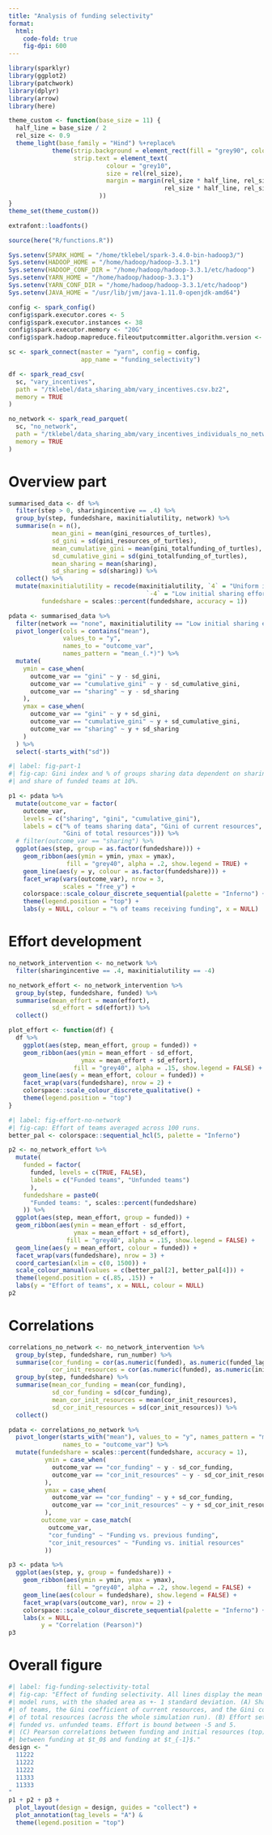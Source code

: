 ```yaml
---
title: "Analysis of funding selectivity"
format: 
  html:
    code-fold: true
    fig-dpi: 600
---
```



```r
library(sparklyr)
library(ggplot2)
library(patchwork)
library(dplyr)
library(arrow)
library(here)

theme_custom <- function(base_size = 11) {
  half_line = base_size / 2
  rel_size <- 0.9
  theme_light(base_family = "Hind") %+replace%
            theme(strip.background = element_rect(fill = "grey90", colour = NA),
                  strip.text = element_text(
                           colour = "grey10",
                           size = rel(rel_size),
                           margin = margin(rel_size * half_line, rel_size * half_line, 
                                           rel_size * half_line, rel_size * half_line)
                         ))
}
theme_set(theme_custom())

extrafont::loadfonts()

source(here("R/functions.R"))

Sys.setenv(SPARK_HOME = "/home/tklebel/spark-3.4.0-bin-hadoop3/")
Sys.setenv(HADOOP_HOME = "/home/hadoop/hadoop-3.3.1")
Sys.setenv(HADOOP_CONF_DIR = "/home/hadoop/hadoop-3.3.1/etc/hadoop")
Sys.setenv(YARN_HOME = "/home/hadoop/hadoop-3.3.1")
Sys.setenv(YARN_CONF_DIR = "/home/hadoop/hadoop-3.3.1/etc/hadoop")
Sys.setenv(JAVA_HOME = "/usr/lib/jvm/java-1.11.0-openjdk-amd64")

config <- spark_config()
config$spark.executor.cores <- 5
config$spark.executor.instances <- 38
config$spark.executor.memory <- "20G"
config$spark.hadoop.mapreduce.fileoutputcommitter.algorithm.version <- 2

sc <- spark_connect(master = "yarn", config = config,
                    app_name = "funding_selectivity")

df <- spark_read_csv(
  sc, "vary_incentives",
  path = "/tklebel/data_sharing_abm/vary_incentives.csv.bz2",
  memory = TRUE
)

no_network <- spark_read_parquet(
  sc, "no_network",
  path = "/tklebel/data_sharing_abm/vary_incentives_individuals_no_network_re_arranged.parquet",
  memory = TRUE
)
```

# Overview part
```r
summarised_data <- df %>% 
  filter(step > 0, sharingincentive == .4) %>% 
  group_by(step, fundedshare, maxinitialutility, network) %>% 
  summarise(n = n(),
            mean_gini = mean(gini_resources_of_turtles),
            sd_gini = sd(gini_resources_of_turtles),
            mean_cumulative_gini = mean(gini_totalfunding_of_turtles),
            sd_cumulative_gini = sd(gini_totalfunding_of_turtles),
            mean_sharing = mean(sharing),
            sd_sharing = sd(sharing)) %>% 
  collect() %>% 
  mutate(maxinitialutility = recode(maxinitialutility, `4` = "Uniform initial sharing effort",
                                      `-4` = "Low initial sharing effort"),
         fundedshare = scales::percent(fundedshare, accuracy = 1))
```

```r
pdata <- summarised_data %>% 
  filter(network == "none", maxinitialutility == "Low initial sharing effort") %>% 
  pivot_longer(cols = contains("mean"),
               values_to = "y",
               names_to = "outcome_var",
               names_pattern = "mean_(.*)") %>% 
  mutate(
    ymin = case_when(
      outcome_var == "gini" ~ y - sd_gini,
      outcome_var == "cumulative_gini" ~ y - sd_cumulative_gini,
      outcome_var == "sharing" ~ y - sd_sharing
    ), 
    ymax = case_when(
      outcome_var == "gini" ~ y + sd_gini,
      outcome_var == "cumulative_gini" ~ y + sd_cumulative_gini,
      outcome_var == "sharing" ~ y + sd_sharing
    )
  ) %>% 
  select(-starts_with("sd"))
```

```r
#| label: fig-part-1
#| fig-cap: Gini index and % of groups sharing data dependent on sharing incentive with no network
#| and share of funded teams at 10%.

p1 <- pdata %>% 
  mutate(outcome_var = factor(
    outcome_var,
    levels = c("sharing", "gini", "cumulative_gini"),
    labels = c("% of teams sharing data", "Gini of current resources",
               "Gini of total resources"))) %>% 
  # filter(outcome_var == "sharing") %>% 
  ggplot(aes(step, group = as.factor(fundedshare))) +
    geom_ribbon(aes(ymin = ymin, ymax = ymax),
                fill = "grey40", alpha = .2, show.legend = TRUE) +
    geom_line(aes(y = y, colour = as.factor(fundedshare))) +
    facet_wrap(vars(outcome_var), nrow = 3,
               scales = "free_y") +
    colorspace::scale_colour_discrete_sequential(palette = "Inferno") +
    theme(legend.position = "top") +
    labs(y = NULL, colour = "% of teams receiving funding", x = NULL) 
```

# Effort development
```r
no_network_intervention <- no_network %>% 
  filter(sharingincentive == .4, maxinitialutility == -4)

no_network_effort <- no_network_intervention %>% 
  group_by(step, fundedshare, funded) %>% 
  summarise(mean_effort = mean(effort),
            sd_effort = sd(effort)) %>% 
  collect()
```

```r
plot_effort <- function(df) {
  df %>% 
    ggplot(aes(step, mean_effort, group = funded)) +
    geom_ribbon(aes(ymin = mean_effort - sd_effort,
                    ymax = mean_effort + sd_effort), 
                  fill = "grey40", alpha = .15, show.legend = FALSE) +
    geom_line(aes(y = mean_effort, colour = funded)) +
    facet_wrap(vars(fundedshare), nrow = 2) +
    colorspace::scale_colour_discrete_qualitative() +
    theme(legend.position = "top")
}
```


```r
#| label: fig-effort-no-network
#| fig-cap: Effort of teams averaged across 100 runs. 
better_pal <- colorspace::sequential_hcl(5, palette = "Inferno")

p2 <- no_network_effort %>% 
  mutate(
    funded = factor(
      funded, levels = c(TRUE, FALSE),
      labels = c("Funded teams", "Unfunded teams")
      ),
    fundedshare = paste0(
      "Funded teams: ", scales::percent(fundedshare)
    )) %>% 
  ggplot(aes(step, mean_effort, group = funded)) +
  geom_ribbon(aes(ymin = mean_effort - sd_effort,
                  ymax = mean_effort + sd_effort), 
                fill = "grey40", alpha = .15, show.legend = FALSE) +
  geom_line(aes(y = mean_effort, colour = funded)) +
  facet_wrap(vars(fundedshare), nrow = 3) +
  coord_cartesian(xlim = c(0, 1500)) +
  scale_colour_manual(values = c(better_pal[2], better_pal[4])) +
  theme(legend.position = c(.85, .15)) +
  labs(y = "Effort of teams", x = NULL, colour = NULL)
p2
```

# Correlations
```r
correlations_no_network <- no_network_intervention %>% 
  group_by(step, fundedshare, run_number) %>% 
  summarise(cor_funding = cor(as.numeric(funded), as.numeric(funded_lag)),
            cor_init_resources = cor(as.numeric(funded), as.numeric(initial_resources))) %>% 
  group_by(step, fundedshare) %>% 
  summarise(mean_cor_funding = mean(cor_funding),
            sd_cor_funding = sd(cor_funding),
            mean_cor_init_resources = mean(cor_init_resources),
            sd_cor_init_resources = sd(cor_init_resources)) %>% 
  collect()
```


```r
pdata <- correlations_no_network %>% 
  pivot_longer(starts_with("mean"), values_to = "y", names_pattern = "mean_(.*)",
               names_to = "outcome_var") %>% 
  mutate(fundedshare = scales::percent(fundedshare, accuracy = 1),
          ymin = case_when(
            outcome_var == "cor_funding" ~ y - sd_cor_funding,
            outcome_var == "cor_init_resources" ~ y - sd_cor_init_resources
          ), 
          ymax = case_when(
            outcome_var == "cor_funding" ~ y + sd_cor_funding,
            outcome_var == "cor_init_resources" ~ y + sd_cor_init_resources
          ),
         outcome_var = case_match(
           outcome_var,
           "cor_funding" ~ "Funding vs. previous funding",
           "cor_init_resources" ~ "Funding vs. initial resources"
          ))

p3 <- pdata %>% 
  ggplot(aes(step, y, group = fundedshare)) +
    geom_ribbon(aes(ymin = ymin, ymax = ymax),
                fill = "grey40", alpha = .2, show.legend = FALSE) +
    geom_line(aes(colour = fundedshare), show.legend = FALSE) +
    facet_wrap(vars(outcome_var), nrow = 2) +
    colorspace::scale_colour_discrete_sequential(palette = "Inferno") +
    labs(x = NULL,
         y = "Correlation (Pearson)")
p3
```


# Overall figure
```r
#| label: fig-funding-selectivity-total
#| fig-cap: "Effect of funding selectivity. All lines display the mean across 100 
#| model runs, with the shaded area as +- 1 standard deviation. (A) Sharing rate
#| of teams, the Gini coefficient of current resources, and the Gini coefficient
#| of total resources (across the whole simulation run). (B) Effort setting of 
#| funded vs. unfunded teams. Effort is bound between -5 and 5. 
#| (C) Pearson correlations between funding and initial resources (top) and 
#| between funding at $t_0$ and funding at $t_{-1}$."
design <- "
  11222
  11222
  11222
  11333
  11333
"
p1 + p2 + p3 +
  plot_layout(design = design, guides = "collect") +
  plot_annotation(tag_levels = "A") &
  theme(legend.position = "top")
```


